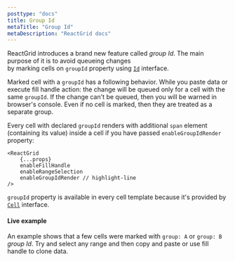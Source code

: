 ```yaml
---
posttype: "docs"
title: Group Id
metaTitle: "Group Id"
metaDescription: "ReactGrid docs"
---
```


ReactGrid introduces a brand new feature called *group Id*. The main purpose of it is to avoid queueing changes  
by marking cells on `groupId` property using [`Id`](/docs/3.0/7-api/1-types/4-id/) interface.

Marked cell with a `groupId` has a following behavior. While you paste data or execute fill handle action: the change will 
be queued only for a cell with the same `groupId`. If the change can't be queued, then you will be warned in browser's console.
Even if no cell is marked, then they are treated as a separate group.

Every cell with declared `groupId` renders with additional `span` element (containing its value) inside a cell if 
you have passed `enableGroupIdRender` property:

```tsx
<ReactGrid
    {...props}
    enableFillHandle
    enableRangeSelection
    enableGroupIdRender // highlight-line
/>
```

`groupId` property is available in every cell template because it's provided by [`Cell`](/docs/3.0/7-api/0-interfaces/4-cell/)
interface. 

#### Live example

An example shows that a few cells were marked with `group: A` or `group: B` *group Id*.
Try and select any range and then copy and paste or use fill handle to clone data. 

<GroupIdSample />